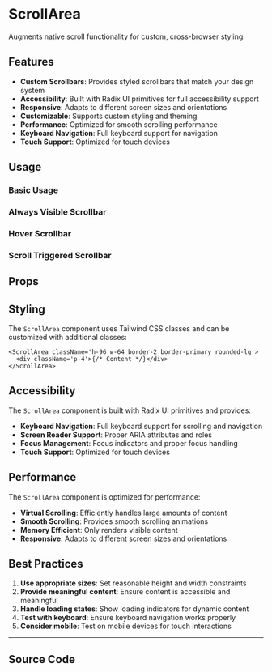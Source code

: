 
<Meta of={ScrollAreaStories} />

# ScrollArea

Augments native scroll functionality for custom, cross-browser styling.

## Features

- **Custom Scrollbars**: Provides styled scrollbars that match your design system
- **Accessibility**: Built with Radix UI primitives for full accessibility support
- **Responsive**: Adapts to different screen sizes and orientations
- **Customizable**: Supports custom styling and theming
- **Performance**: Optimized for smooth scrolling performance
- **Keyboard Navigation**: Full keyboard support for navigation
- **Touch Support**: Optimized for touch devices

## Usage

### Basic Usage

<Canvas of={ScrollAreaStories.Default} />

### Always Visible Scrollbar

<Canvas of={ScrollAreaStories.Always} />

### Hover Scrollbar

<Canvas of={ScrollAreaStories.Hover} />

### Scroll Triggered Scrollbar

<Canvas of={ScrollAreaStories.Scroll} />

## Props

<Controls of={ScrollAreaStories.Default} />

## Styling

The `ScrollArea` component uses Tailwind CSS classes and can be customized with additional classes:

```tsx
<ScrollArea className='h-96 w-64 border-2 border-primary rounded-lg'>
  <div className='p-4'>{/* Content */}</div>
</ScrollArea>
```

## Accessibility

The `ScrollArea` component is built with Radix UI primitives and provides:

- **Keyboard Navigation**: Full keyboard support for scrolling and navigation
- **Screen Reader Support**: Proper ARIA attributes and roles
- **Focus Management**: Focus indicators and proper focus handling
- **Touch Support**: Optimized for touch devices

## Performance

The `ScrollArea` component is optimized for performance:

- **Virtual Scrolling**: Efficiently handles large amounts of content
- **Smooth Scrolling**: Provides smooth scrolling animations
- **Memory Efficient**: Only renders visible content
- **Responsive**: Adapts to different screen sizes and orientations

## Best Practices

1. **Use appropriate sizes**: Set reasonable height and width constraints
2. **Provide meaningful content**: Ensure content is accessible and meaningful
3. **Handle loading states**: Show loading indicators for dynamic content
4. **Test with keyboard**: Ensure keyboard navigation works properly
5. **Consider mobile**: Test on mobile devices for touch interactions

---

## Source Code

<Source of={ScrollAreaStories.Default} language='tsx' />
